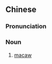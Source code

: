 {{also|金刚鹦鹉}}
==Chinese==
{{zh-forms|type=22|s=金刚鹦鹉}}
{{wikipedia|lang=zh}}

===Pronunciation===
{{zh-pron
|m=jīngāngyīngwǔ
|cat=n
}}

===Noun===
{{zh-noun}}

# [[macaw]]

{{zh-cat|Parrots}}